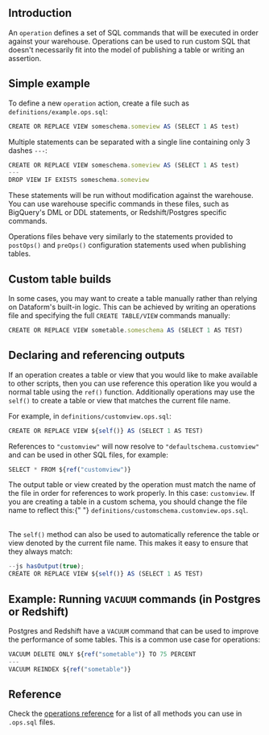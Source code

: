 

## Introduction

An `operation` defines a set of SQL commands that will be executed in order against your warehouse. Operations can be used to run custom SQL that doesn't necessarily fit into the model of publishing a table or writing an assertion.

## Simple example

To define a new `operation` action, create a file such as `definitions/example.ops.sql`:

```js
CREATE OR REPLACE VIEW someschema.someview AS (SELECT 1 AS test)
```

Multiple statements can be separated with a single line containing only 3 dashes `---`:

```js
CREATE OR REPLACE VIEW someschema.someview AS (SELECT 1 AS test)
---
DROP VIEW IF EXISTS someschema.someview
```

These statements will be run without modification against the warehouse. You can use warehouse specific commands in these files, such as BigQuery's DML or DDL statements, or Redshift/Postgres specific commands.

Operations files behave very similarly to the statements provided to `postOps()` and `preOps()` configuration statements used when publishing tables.

## Custom table builds

In some cases, you may want to create a table manually rather than relying on Dataform's built-in logic. This can be achieved by writing an operations file and specifying the full `CREATE TABLE/VIEW` commands manually:

```js
CREATE OR REPLACE VIEW sometable.someschema AS (SELECT 1 AS TEST)
```

## Declaring and referencing outputs

If an operation creates a table or view that you would like to make available to other scripts, then you can use reference this operation like you would a normal table using the `ref()` function. Additionally operations may use the `self()` to create a table or view that matches the current file name.

For example, in `definitions/customview.ops.sql`:

```js
CREATE OR REPLACE VIEW ${self()} AS (SELECT 1 AS TEST)
```

References to `"customview"` will now resolve to `"defaultschema.customview"` and can be used in other SQL files, for example:

```js
SELECT * FROM ${ref("customview")}
```

<div className="pt-callout pt-icon-info-sign pt-intent-warning" markdown="1">
  The output table or view created by the operation must match the name of the file in order for
  references to work properly. In this case: <code>customview</code>. If you are creating a table in
  a custom schema, you should change the file name to reflect this:{" "}
  <code>definitions/customschema.customview.ops.sql</code>.
</div>

<br />

The `self()` method can also be used to automatically reference the table or view denoted by the current file name. This makes it easy to ensure that they always match:

```js
--js hasOutput(true);
CREATE OR REPLACE VIEW ${self()} AS (SELECT 1 AS TEST)
```

## Example: Running `VACUUM` commands (in Postgres or Redshift)

Postgres and Redshift have a `VACUUM` command that can be used to improve the performance of some tables. This is a common use case for operations:

```js
VACUUM DELETE ONLY ${ref("sometable")} TO 75 PERCENT
---
VACUUM REINDEX ${ref("sometable")}
```

## Reference

Check the [operations reference](/reference/operations) for a list of all methods you can use in `.ops.sql` files.
